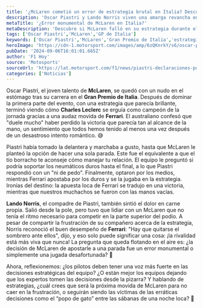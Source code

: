 ```yaml
---
title: '¿McLaren cometió un error de estrategia brutal en Italia? Descúbrelo aquí'
description: 'Oscar Piastri y Lando Norris viven una amarga revancha en el GP de Italia. ¿Fue la estrategia de McLaren un error monumental? ¡Descúbrelo!'
metaTitle: '¿Error monumental de McLaren en Italia?'
metaDescription: 'Descubre si McLaren falló en su estrategia durante el GP de Italia. Análisis de lo ocurrido con Piastri y Norris. ¡No te lo pierdas!'
tags: ['Oscar Piastri','McLaren','GP de Italia']
keywords: ['Oscar Piastri','McLaren','Gran Premio de Italia','estrategia Ferrari','Lando Norris']
heroImage: 'https://cdn-1.motorsport.com/images/amp/6zQKnrkY/s6/oscar-piastri-mclaren-mcl38-ma.jpg'
pubDate: '2024-09-06T16:01:01.665Z'
author: 'F1 Hoy'
source: 'Motosports'
sourceUrl: 'https://lat.motorsport.com/f1/news/piastri-declaraciones-podio-monza-2024/10650307/?utm_source=RSS&utm_medium=referral&utm_campaign=RSS-F1&utm_term=News&utm_content=lat'
categories: ['Noticias']
---
```

Oscar Piastri, el joven talento de **McLaren**, se quedó con un nudo en el estómago tras su carrera en el **Gran Premio de Italia**. Después de dominar la primera parte del evento, con una estrategia que parecía brillante, terminó viendo cómo **Charles Leclerc** se erguía como campeón de la jornada gracias a una audaz movida de **Ferrari**. El australiano confesó que "duele mucho" haber perdido la victoria que parecía tan al alcance de la mano, un sentimiento que todos hemos tenido al menos una vez después de un desastroso intento romántico. 😅

Piastri había tomado la delantera y marchaba a gusto, hasta que McLaren le planteó la opción de hacer una sola parada. Este fue el equivalente a que el tío borracho te aconseje cómo manejar tu relación. El equipo le preguntó si podría soportar los neumáticos duros hasta el final, a lo que Piastri respondió con un "ni de pedo". Finalmente, optaron por los medios, mientras Ferrari apostaba por los duros y se la jugaba en la estrategia. Ironías del destino: la apuesta loca de Ferrari se tradujo en una victoria, mientras que nuestros muchachos se fueron con las manos vacías.

**Lando Norris**, el compadre de Piastri, también sintió el dolor en carne propia. Salió desde la pole, pero tuvo que lidiar con un McLaren que no tenía el ritmo necesario para competir en la parte superior del podio. A pesar de compartir la frustración de su compañero acerca de la estrategia, Norris reconoció el buen desempeño de **Ferrari**: "Hay que quitarse el sombrero ante ellos", dijo, y eso solo puede significar una cosa: ¡la rivalidad está más viva que nunca! La pregunta que queda flotando en el aire es: ¿la decisión de McLaren de apostarle a una parada fue un error monumental o simplemente una jugada desafortunada? 🤔

Ahora, reflexionemos: ¿los pilotos deben tener una voz más fuerte en las decisiones estratégicas del equipo? ¿O están mejor los equipos dejando que los expertos tomen las decisiones desde la pizarra? Y hablando de estrategias, ¿cuál crees que será la próxima movida de McLaren para no caer en la frustración, o seguirán siendo las víctimas de las erráticas decisiones como el “popo de gato” entre las sábanas de una noche loca? 🐾


